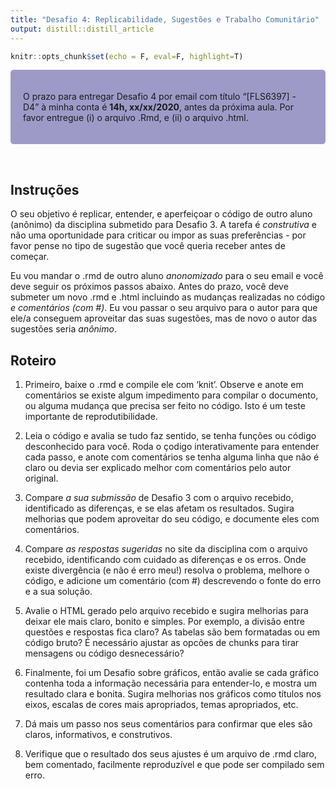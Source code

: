 ```yaml
---
title: "Desafio 4: Replicabilidade, Sugestões e Trabalho Comunitário"
output: distill::distill_article
---
```


```r
knitr::opts_chunk$set(echo = F, eval=F, highlight=T)
```


<style>
div.purple { background-color:#9e9ac8; border-radius: 5px; padding: 20px;}
</style>

<div class = "purple">
O prazo para entregar Desafio 4 por email com título “[FLS6397] - D4” à minha conta é **14h, xx/xx/2020**, antes da próxima aula. Por favor entregue (i) o arquivo .Rmd, e (ii) o arquivo .html.
</div>

<br>

## Instruções

O seu objetivo é replicar, entender, e aperfeiçoar o código de outro aluno (anônimo) da disciplina submetido para Desafio 3. A tarefa é *construtiva* e não uma oportunidade para criticar ou impor as suas preferências - por favor pense no tipo de sugestão que você queria receber antes de começar.

Eu vou mandar o .rmd de outro aluno *anonomizado* para o seu email e você deve seguir os próximos passos abaixo. Antes do prazo, você deve submeter um novo .rmd e .html incluindo as mudanças realizadas no código *e comentários (com #)*. Eu vou passar o seu arquivo para o autor para que ele/a conseguem aproveitar das suas sugestões, mas de novo o autor das sugestões seria *anônimo*.

## Roteiro

1. Primeiro, baixe o .rmd e compile ele com 'knit'. Observe e anote em comentários se existe algum impedimento para compilar o documento, ou alguma mudança que precisa ser feito no código. Isto é um teste importante de reprodutibilidade.

2. Leia o código e avalia se tudo faz sentido, se tenha funções ou código desconhecido para você. Roda o çodigo interativamente para entender cada passo, e anote com comentários se tenha alguma linha que não é claro ou devia ser explicado melhor com comentários pelo autor original.

3. Compare *a sua submissão* de Desafio 3 com o arquivo recebido, identificado as diferenças, e se elas afetam os resultados. Sugira melhorias que podem aproveitar do seu código, e documente eles com comentários.

4. Compare *as respostas sugeridas* no site da disciplina com o arquivo recebido, identificando com cuidado as diferenças e os erros. Onde existe divergência (e não é erro meu!) resolva o problema, melhore o código, e adicione um comentário (com #) descrevendo o fonte do erro e a sua solução.

5. Avalie o HTML gerado pelo arquivo recebido e sugira melhorias para deixar ele mais claro, bonito e simples. Por exemplo, a divisão entre questões e respostas fica claro? As tabelas são bem formatadas ou em código bruto? É necessário ajustar as opcões de chunks para tirar mensagens ou código desnecessário?

6. Finalmente, foi um Desafio sobre gráficos, então avalie se cada gráfico contenha toda a informação necessária para entender-lo, e mostra um resultado clara e bonita. Sugira melhorias nos gráficos como títulos nos eixos, escalas de cores mais apropriados, temas apropriados, etc.

7. Dá mais um passo nos seus comentários para confirmar que eles são claros, informativos, e construtivos. 

8. Verifique que o resultado dos seus ajustes é um arquivo de .rmd claro, bem comentado, facilmente reproduzível e que pode ser compilado sem erro.

